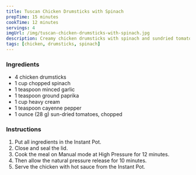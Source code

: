 ```yaml
---
title: Tuscan Chicken Drumsticks with Spinach
prepTime: 15 minutes
cookTime: 12 minutes
servings: 4
imgUrl: /img/tuscan-chicken-drumsticks-with-spinach.jpg
description: Creamy chicken drumsticks with spinach and sundried tomatos
tags: [chicken, drumsticks, spinach]
---
```


### Ingredients

- 4 chicken drumsticks
- 1 cup chopped spinach
- 1 teaspoon minced garlic
- 1 teaspoon ground paprika
- 1 cup heavy cream
- 1 teaspoon cayenne pepper
- 1 ounce (28 g) sun-dried tomatoes, chopped

### Instructions

1. Put all ingredients in the Instant Pot.
1. Close and seal the lid.
1. Cook the meal on Manual mode at High Pressure for 12 minutes.
1. Then allow the natural pressure release for 10 minutes.
1. Serve the chicken with hot sauce from the Instant Pot.
